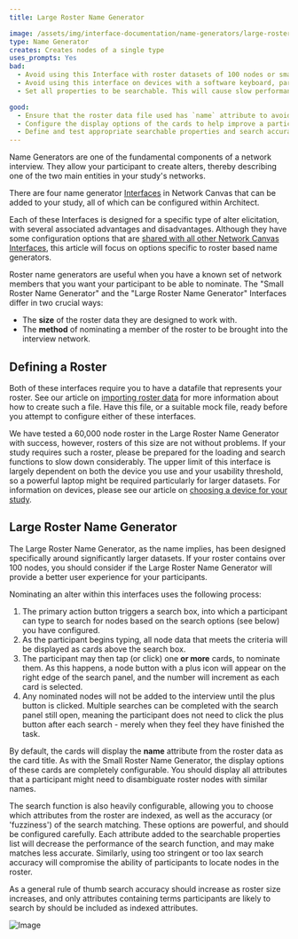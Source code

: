 ```yaml
---
title: Large Roster Name Generator

image: /assets/img/interface-documentation/name-generators/large-roster.png
type: Name Generator
creates: Creates nodes of a single type
uses_prompts: Yes
bad:
  - Avoid using this Interface with roster datasets of 100 nodes or smaller. For smaller rosters, use the Small Roster Name Generator.
  - Avoid using this interface on devices with a software keyboard, particularly where they also have a small (< 9") screen. The software keyboard will cover a substantial area of the screen, and make the process of searching and nominating more tedious.
  - Set all properties to be searchable. This will cause slow performance and less accurate search results. Ensure that you test your search feature thoroughly.

good:
  - Ensure that the roster data file used has `name` attribute to avoid seeing "No name variable!" on your cards. See our article on [node labelling](../reference/node-labelling) for more information on this topic.
  - Configure the display options of the cards to help improve a participant's ability to identify and disambiguate nodes within the roster.
  - Define and test appropriate searchable properties and search accuracy criteria to help participants locate nodes within the roster.
---
```


Name Generators are one of the fundamental components of a network interview. They allow your participant to create alters, thereby describing one of the two main entities in your study's networks.

There are four name generator [Interfaces](../key-concepts/interfaces) in Network Canvas that can be added to your study, all of which can be configured within Architect.

Each of these Interfaces is designed for a specific type of alter elicitation, with several associated advantages and disadvantages. Although they have some configuration options that are [shared with all other Network Canvas Interfaces](./shared), this article will focus on options specific to roster based name generators.

Roster name generators are useful when you have a known set of network members that you want your participant to be able to nominate. The "Small Roster Name Generator" and the "Large Roster Name Generator" Interfaces differ in two crucial ways:

- The **size** of the roster data they are designed to work with.
- The **method** of nominating a member of the roster to be brought into the interview network.

## Defining a Roster

Both of these interfaces require you to have a datafile that represents your roster. See our article on [importing roster data](../how-to/importing-roster-data) for more information about how to create such a file. Have this file, or a suitable mock file, ready before you attempt to configure either of these interfaces.

<KeyConcept title="Roster size constraints">

We have tested a 60,000 node roster in the Large Roster Name Generator with
success, however, rosters of this size are not without problems. If your study
requires such a roster, please be prepared for the loading and search
functions to slow down considerably. The upper limit of this interface is
largely dependent on both the device you use and your usability threshold, so
a powerful laptop might be required particularly for larger datasets. For
information on devices, please see our article on [choosing a device for your
study](/en/desktop/getting-started/choosing-hardware).

</KeyConcept>

## Large Roster Name Generator

The Large Roster Name Generator, as the name implies, has been designed specifically around significantly larger datasets. If your roster contains over 100 nodes, you should consider if the Large Roster Name Generator will provide a better user experience for your participants.

Nominating an alter within this interfaces uses the following process:

1. The primary action button triggers a search box, into which a participant can type to search for nodes based on the search options (see below) you have configured.
2. As the participant begins typing, all node data that meets the criteria will be displayed as cards above the search box.
3. The participant may then tap (or click) one **or more** cards, to nominate them. As this happens, a node button with a plus icon will appear on the right edge of the search panel, and the number will increment as each card is selected.
4. Any nominated nodes will not be added to the interview until the plus button is clicked. Multiple searches can be completed with the search panel still open, meaning the participant does not need to click the plus button after each search - merely when they feel they have finished the task.

By default, the cards will display the **name** attribute from the roster data as the card title. As with the Small Roster Name Generator, the display options of these cards are completely configurable. You should display all attributes that a participant might need to disambiguate roster nodes with similar names.

The search function is also heavily configurable, allowing you to choose which attributes from the roster are indexed, as well as the accuracy (or 'fuzziness') of the search matching. These options are powerful, and should be configured carefully. Each attribute added to the searchable properties list will decrease the performance of the search function, and may make matches less accurate. Similarly, using too stringent or too lax search accuracy will compromise the ability of participants to locate nodes in the roster.

As a general rule of thumb search accuracy should increase as roster size increases, and only attributes containing terms participants are likely to search by should be included as indexed attributes.

![Image](/assets/img/interface-documentation/name-generators/architect-search.png)
